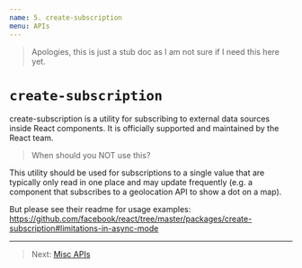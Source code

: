 ```yaml
---
name: 5. create-subscription
menu: APIs
---
```


> Apologies, this is just a stub doc as I am not sure if I need this here yet.

# `create-subscription`

create-subscription is a utility for subscribing to external data sources inside React components. It is officially supported and maintained by the React team.

> When should you NOT use this?

This utility should be used for subscriptions to a single value that are typically only read in one place and may update frequently (e.g. a component that subscribes to a geolocation API to show a dot on a map).


But please see their readme for usage examples: https://github.com/facebook/react/tree/master/packages/create-subscription#limitations-in-async-mode


--- 

> Next: [Misc APIs](/docs-misc-apis)

